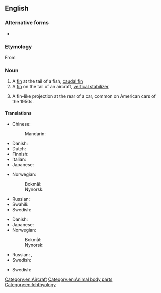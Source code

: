 {{also|tail fin}}
==English==

===Alternative forms===
* {{l|en|tail fin}}

===Etymology===
From {{compound|en|tail|fin}}

===Noun===
{{en-noun}}
{{wikipedia}}

# A [[fin]] at the tail of a fish, [[caudal fin]]
# A [[fin]] on the tail of an aircraft, [[vertical stabilizer]]
# {{lb|en|automotive}} A fin-like projection at the rear of a car, common on American cars of the 1950s.

====Translations====
{{trans-top|fin at the tail of fish}}
* Chinese:
*: Mandarin: {{t+|cmn|尾鳍|tr=wěiqí|sc=Hani}}
* Danish: {{t|da|halefinne|c}}
* Dutch: {{t+|nl|staartvin|f}}
* Finnish: {{t|fi|pyrstöevä}}
* Italian: {{t|it|pinna caudale|f}}
* Japanese: {{t|ja|尾鰭|tr=[[おびれ]], obire}}
{{trans-mid}}
* Norwegian:
*: Bokmål: {{t|nb|halefinne|m}}
*: Nynorsk: {{t|nn|halefinne|m}}
* Russian: {{t|ru|хвостово́й плавни́к|m}}
* Swahili: {{t|sw|pezi la mkia}}
* Swedish: {{t+|sv|stjärtfena|c}}
{{trans-bottom}}

{{trans-top|fin on the tail of an aircraft}}
* Danish: {{t|da|halefinne|c}}
* Japanese: {{t|ja|垂直尾翼|tr=[[すいちょくびよく]], suichoku-biyoku}}
* Norwegian:
*: Bokmål: {{t|nb|halefinne|m}}
*: Nynorsk: {{t|nn|halefinne|m}}
{{trans-mid}}
* Russian: {{t+|ru|киль|m}}, {{t|ru|вертика́льный стабилиза́тор|m}}
* Swedish: {{t+|sv|stjärtfena|c}}
{{trans-bottom}}

{{trans-top|fin like projection at the rear of a car}}
* Swedish: {{t+|sv|stjärtfena|c}}
{{trans-mid}}
{{trans-bottom}}

[[Category:en:Aircraft]]
[[Category:en:Animal body parts]]
[[Category:en:Ichthyology]]